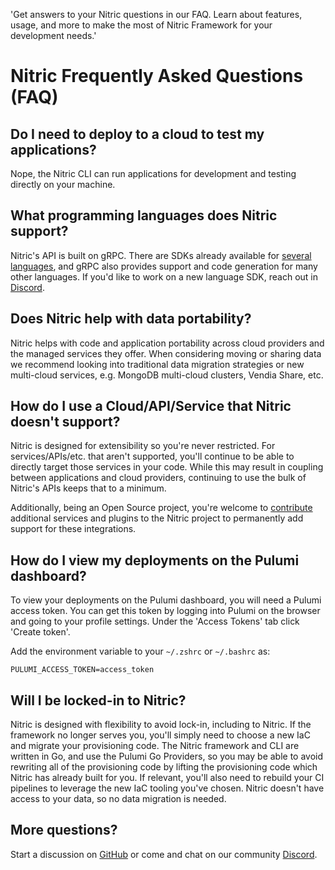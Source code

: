 
  'Get answers to your Nitric questions in our FAQ. Learn about features, usage, and more to make the most of Nitric Framework for your development needs.'

# Nitric Frequently Asked Questions (FAQ)

## Do I need to deploy to a cloud to test my applications?

Nope, the Nitric CLI can run applications for development and testing directly on your machine.

## What programming languages does Nitric support?

Nitric's API is built on gRPC. There are SDKs already available for [several languages](/concepts/language-support), and gRPC also provides support and code generation for many other languages. If you'd like to work on a new language SDK, reach out in [Discord](https://nitric.io/chat).

## Does Nitric help with data portability?

Nitric helps with code and application portability across cloud providers and the managed services they offer. When considering moving or sharing data we recommend looking into traditional data migration strategies or new multi-cloud services, e.g. MongoDB multi-cloud clusters, Vendia Share, etc.

## How do I use a Cloud/API/Service that Nitric doesn't support?

Nitric is designed for extensibility so you're never restricted. For services/APIs/etc. that aren't supported, you'll continue to be able to directly target those services in your code. While this may result in coupling between applications and cloud providers, continuing to use the bulk of Nitric's APIs keeps that to a minimum.

Additionally, being an Open Source project, you're welcome to [contribute](/contributions) additional services and plugins to the Nitric project to permanently add support for these integrations.

## How do I view my deployments on the Pulumi dashboard?

To view your deployments on the Pulumi dashboard, you will need a Pulumi access token. You can get this token by logging into Pulumi on the browser and going to your profile settings. Under the 'Access Tokens' tab click 'Create token'.

Add the environment variable to your `~/.zshrc` or `~/.bashrc` as:

```
PULUMI_ACCESS_TOKEN=access_token
```
## Will I be locked-in to Nitric?
Nitric is designed with flexibility to avoid lock-in, including to Nitric. If the framework no longer serves you, you'll simply need to choose a new IaC and migrate your provisioning code. The Nitric framework and CLI are written in Go, and use the Pulumi Go Providers, so you may be able to avoid rewriting all of the provisioning code by lifting the provisioning code which Nitric has already built for you. If relevant, you'll also need to rebuild your CI pipelines to leverage the new IaC tooling you've chosen. Nitric doesn't have access to your data, so no data migration is needed.



<DifferencesGrid />

## More questions?

Start a discussion on [GitHub](https://github.com/nitrictech/nitric/discussions) or come and chat on our community [Discord](https://nitric.io/chat).
